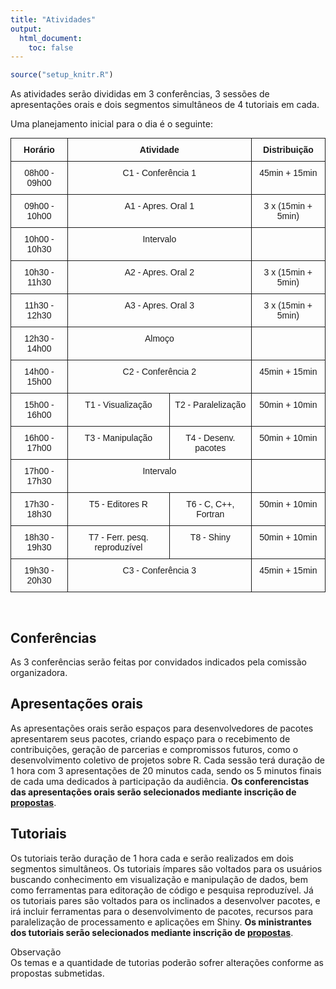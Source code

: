 ```yaml
---
title: "Atividades"
output:
  html_document:
    toc: false
---
```


```r
source("setup_knitr.R")
```

As atividades serão divididas em 3 conferências, 3 sessões de
apresentações orais e dois segmentos simultâneos de 4 tutoriais em cada.

Uma planejamento inicial para o dia é o seguinte:

<style type="text/css">
.tg  {border-collapse:collapse;border-spacing:0;}
.tg td{font-family:Arial, sans-serif;font-size:14px;padding:10px 5px;border-style:solid;border-width:1px;overflow:hidden;word-break:normal;}
.tg th{font-family:Arial, sans-serif;font-size:14px;font-weight:normal;padding:10px 5px;border-style:solid;border-width:1px;overflow:hidden;word-break:normal;}
.tg .tg-baqh{text-align:center;vertical-align:top}
.tg .tg-amwm{font-weight:bold;text-align:center;vertical-align:top}
</style>
<table class="tg" style="margin: 0px auto;">
  <tr>
    <th class="tg-amwm">Horário</th>
    <th class="tg-amwm" colspan="2">Atividade</th>
    <th class="tg-amwm">Distribuição</th>
  </tr>
  <tr>
    <td class="tg-baqh">08h00 - 09h00</td>
    <td class="tg-baqh" colspan="2">C1 - Conferência 1</td>
    <td class="tg-baqh">45min + 15min</td>
  </tr>
  <tr>
    <td class="tg-baqh">09h00 - 10h00</td>
    <td class="tg-baqh" colspan="2">A1 - Apres. Oral 1</td>
    <td class="tg-baqh">3 x (15min + 5min)</td>
  </tr>
  <tr>
    <td class="tg-baqh">10h00 - 10h30</td>
    <td class="tg-baqh" colspan="2">Intervalo</td>
    <td class="tg-baqh"></td>
  </tr>
  <tr>
    <td class="tg-baqh">10h30 - 11h30</td>
    <td class="tg-baqh" colspan="2">A2 - Apres. Oral 2</td>
    <td class="tg-baqh">3 x (15min + 5min)</td>
  </tr>
  <tr>
    <td class="tg-baqh">11h30 - 12h30</td>
    <td class="tg-baqh" colspan="2">A3 - Apres. Oral 3</td>
    <td class="tg-baqh">3 x (15min + 5min)</td>
  </tr>
  <tr>
    <td class="tg-baqh">12h30 - 14h00</td>
    <td class="tg-baqh" colspan="2">Almoço</td>
    <td class="tg-baqh"></td>
  </tr>
  <tr>
    <td class="tg-baqh">14h00 - 15h00</td>
    <td class="tg-baqh" colspan="2">C2 - Conferência 2</td>
    <td class="tg-baqh">45min + 15min</td>
  </tr>
  <tr>
    <td class="tg-baqh">15h00 - 16h00</td>
    <td class="tg-baqh">T1 - Visualização</td>
    <td class="tg-baqh">T2 - Paralelização</td>
    <td class="tg-baqh">50min + 10min</td>
  </tr>
  <tr>
    <td class="tg-baqh">16h00 - 17h00</td>
    <td class="tg-baqh">T3 - Manipulação</td>
    <td class="tg-baqh">T4 - Desenv. pacotes</td>
    <td class="tg-baqh">50min + 10min</td>
  </tr>
  <tr>
    <td class="tg-baqh">17h00 - 17h30</td>
    <td class="tg-baqh" colspan="2">Intervalo</td>
    <td class="tg-baqh"></td>
  </tr>
  <tr>
    <td class="tg-baqh">17h30 - 18h30</td>
    <td class="tg-baqh">T5 - Editores R</td>
    <td class="tg-baqh">T6 - C, C++, Fortran</td>
    <td class="tg-baqh">50min + 10min</td>
  </tr>
  <tr>
    <td class="tg-baqh">18h30 - 19h30</td>
    <td class="tg-baqh">T7 - Ferr. pesq. reproduzível</td>
    <td class="tg-baqh">T8 - Shiny</td>
    <td class="tg-baqh">50min + 10min</td>
  </tr>
  <tr>
    <td class="tg-baqh">19h30 - 20h30</td>
    <td class="tg-baqh" colspan="2">C3 - Conferência 3</td>
    <td class="tg-baqh">45min + 15min</td>
  </tr>
</table>

<br>

## Conferências

As 3 conferências serão feitas por convidados indicados pela comissão
organizadora.

## Apresentações orais

As apresentações orais serão espaços para desenvolvedores de pacotes
apresentarem seus pacotes, criando espaço para o recebimento de
contribuições, geração de parcerias e compromissos futuros, como o
desenvolvimento coletivo de projetos sobre R. Cada sessão terá duração
de 1 hora com 3 apresentações de 20 minutos cada, sendo os 5 minutos
finais de cada uma dedicados à participação da audiência. **Os
conferencistas das apresentações orais serão selecionados mediante
inscrição de [propostas](propostas.html)**.

## Tutoriais

Os tutoriais terão duração de 1 hora cada e serão realizados em dois
segmentos simultâneos. Os tutoriais ímpares são voltados para os
usuários buscando conhecimento em visualização e manipulação de dados,
bem como ferramentas para editoração de código e pesquisa reproduzível.
Já os tutoriais pares são voltados para os inclinados a desenvolver
pacotes, e irá incluir ferramentas para o desenvolvimento de pacotes,
recursos para paralelização de processamento e aplicações em Shiny. **Os
ministrantes dos tutoriais serão selecionados mediante inscrição de
[propostas](propostas.html)**.

<div class="panel panel-warning">
  <div class="panel-heading">Observação</div>
  <div class="panel-body">Os temas e a quantidade de tutorias poderão
  sofrer alterações conforme as propostas submetidas.</div>
</div>

